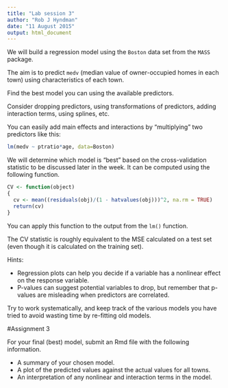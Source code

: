 ```yaml
---
title: "Lab session 3"
author: "Rob J Hyndman"
date: "11 August 2015"
output: html_document
---
```


We will build a regression model using the `Boston` data set from the `MASS` package.

The aim is to predict `medv` (median value of owner-occupied homes in each town) using characteristics of each town.

Find the best model you can using the available predictors.

Consider dropping predictors, using transformations of predictors, adding interaction terms, using splines, etc. 

You can easily add main effects and interactions by "multiplying" two predictors like this:
```r
lm(medv ~ ptratio*age, data=Boston)
```

We will determine which model is "best" based on the cross-validation statistic to be discussed later in the week. It can be computed using the following function.

```r
CV <- function(object)
{
  cv <- mean((residuals(obj)/(1 - hatvalues(obj)))^2, na.rm = TRUE)
  return(cv)
}
```

You can apply this function to the output from the `lm()` function.

The CV statistic is roughly equivalent to the MSE calculated on a test set (even though it is calculated on the training set).

Hints:

  * Regression plots can help you decide if a variable has a nonlinear effect on the response variable.
  * P-values can suggest potential variables to drop, but remember that p-values are misleading when predictors are correlated.

Try to work systematically, and keep track of the various models you have tried to avoid wasting time by re-fitting old models.
 
#Assignment 3

For your final (best) model, submit an Rmd file with the following information.

 * A summary of your chosen model.
 * A plot of the predicted values against the actual values for all towns. 
 * An interpretation of any nonlinear and interaction terms in the model.

